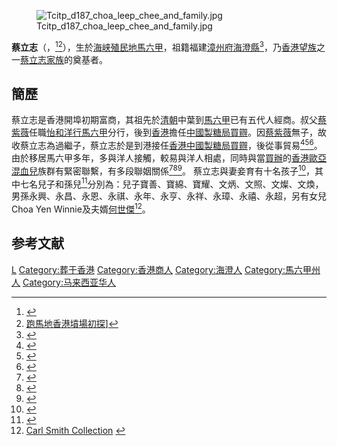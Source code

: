 [[File:Tcitp_d187_choa_leep_chee_and_family.jpg|thumb]]

'''蔡立志'''（{{lang-en|Choa Leep Chee}}，{{bd|1859年|1月21日|1909年|10月23日}}<ref>{{Cite web |url=http://www.findagrave.com/cgi-bin/fg.cgi?page=gr&GRid=22519893 |title=Find a Grave - Leep Chee Choa |accessdate=2015-04-02 |archive-date=2015-04-02 |archive-url=https://web.archive.org/web/20150402171250/http://www.findagrave.com/cgi-bin/fg.cgi?page=gr&GRid=22519893 |dead-url=no }}</ref><ref>[http://gumgum.hk/HV.pdf {{Wayback|url=http://gumgum.hk/HV.pdf |date=20150402160403 }} 跑馬地香港墳場初探]]</ref>），生於[[海峡殖民地|海峡殖民地]][[馬六甲|馬六甲]]，祖籍福建[[漳州府|漳州府]][[海澄縣|海澄縣]]<ref name=chee>{{Cite web |url=http://travel.big5.mangocity.com/travelogue/6399gl.html |title=香港神仙會之二從筲箕灣至金鐘2--立志蔡公府君之墓 |accessdate=2015-04-02 |archive-date=2015-04-02 |archive-url=https://web.archive.org/web/20150402133817/http://travel.big5.mangocity.com/travelogue/6399gl.html |dead-url=yes }}</ref>，乃[[香港望族|香港望族]]之一[[蔡立志家族|蔡立志家族]]的奠基者。

==簡歷==
蔡立志是香港開埠初期富商，其祖先於[[清朝|清朝]]中葉到[[馬六甲|馬六甲]]已有五代人經商。叔父[[蔡紫薇|蔡紫薇]]任職[[怡和洋行|怡和洋行]][[馬六甲|馬六甲]]分行，後到[[香港|香港]]擔任[[中國製糖局|中國製糖局]][[買辧|買辧]]。因[[蔡紫薇|蔡紫薇]]無子，故收蔡立志為過繼子，蔡立志於是到港接任[[香港|香港]][[中國製糖局|中國製糖局]][[買辧|買辧]]，後從事貿易<ref name=euroa>{{cite book|author=丁新豹|title=《非我族裔：戰前香港的外籍族群》|location=香港|publisher=三聯書店(香港)有限公司|date=2014年1月}}</ref><ref name=bushk>{{cite book|author=鄭宏泰、黃紹倫|title=《商城記──香港家族企業縱橫談》|location=香港|publisher=中華書局(香港)有限公司|date=2014年1月}}</ref><ref name=chows>{{cite book|author=鄭宏泰、周振威|title=《香港大老－－周壽臣》|location=香港|publisher=三聯書店(香港)有限公司|date=2006年11月}}</ref>。由於移居馬六甲多年，多與洋人接觸，較易與洋人相處，同時與當[[買辦|買辦]]的[[香港歐亞混血兒|香港歐亞混血兒]]族群有緊密聯繫，有多段聯姻關係<ref name=woman>{{cite book|author=鄭宏泰、黃紹倫|title=《何家女子——三代婦女傳奇》|location=香港|publisher=三聯書店(香港)有限公司|date=2010年8月}}</ref><ref name=bushk>{{cite book|author=鄭宏泰、黃紹倫|title=《商城記──香港家族企業縱橫談》|location=香港|publisher=中華書局(香港)有限公司|date=2014年1月}}</ref><ref name=lo_ho>{{cite book|author=梁雄姬|title=《中西融和：羅何錦姿》|location=香港|publisher=三聯書店(香港)有限公司|date=2013年3月}}</ref>。
蔡立志與妻妾育有十名孩子<ref>{{Cite web |url=https://books.google.com.hk/books?id=xoz-8QK8YAwC&pg=PA163&lpg=PA163&dq=Choa+Leep+chee+ten+children&source=bl&ots=dN1G9vNei1&sig=QN9GNSISAuvtVPlinuEByqV7vO8&hl=en&sa=X&ei=59kcVb_IN4zY8gW3kIHADQ&ved=0CB0Q6AEwAA#v=onepage&q=Choa%20Leep%20chee%20ten%20children&f=false |title=Chinese Christians: Elites, Middlemen, and the Church in Hong Kong |accessdate=2015-04-02 |archive-date=2015-04-02 |archive-url=https://web.archive.org/web/20150402114827/https://books.google.com.hk/books?id=xoz-8QK8YAwC&pg=PA163&lpg=PA163&dq=Choa+Leep+chee+ten+children&source=bl&ots=dN1G9vNei1&sig=QN9GNSISAuvtVPlinuEByqV7vO8&hl=en&sa=X&ei=59kcVb_IN4zY8gW3kIHADQ&ved=0CB0Q6AEwAA#v=onepage&q=Choa%20Leep%20chee%20ten%20children&f=false |dead-url=no }}</ref>，其中七名兒子和孫兒<ref>{{Cite web |url=http://travel.big5.mangocity.com/travelogue/6399gl.html |title=香港神仙會之二從筲箕灣至金鐘2--立志蔡公府君之墓 |accessdate=2015-04-02 |archive-date=2015-04-02 |archive-url=https://web.archive.org/web/20150402133817/http://travel.big5.mangocity.com/travelogue/6399gl.html |dead-url=yes }}</ref>分別為：兒子寶善、寶綿、寶耀、文炳、文照、文燦、文煥，男孫永興、永昌、永恩、永祺、永年、永亨、永祥、永璋、永禧、永超，另有女兒Choa Yen Winnie及夫婿[[何世傑|何世傑]]<ref>[http://www.grs.gov.hk/PRO/srch/english/sys_carlsmith.jsp?language=english Carl Smith Collection] {{webarchive|url=https://web.archive.org/web/20150924043321/http://www.grs.gov.hk/PRO/srch/english/sys_carlsmith.jsp?language=english |date=2015-09-24 }}</ref>。

==参考文献==
{{reflist}}
[[Category:蔡姓|L]]
[[Category:葬于香港|Category:葬于香港]]
[[Category:香港商人|Category:香港商人]]
[[Category:海澄人|Category:海澄人]]
[[Category:馬六甲州人|Category:馬六甲州人]]
[[Category:马来西亚华人|Category:马来西亚华人]]